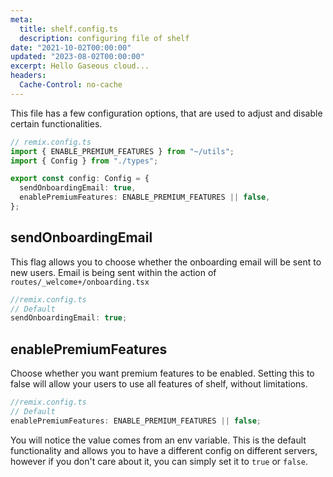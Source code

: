 ```yaml
---
meta:
  title: shelf.config.ts
  description: configuring file of shelf
date: "2021-10-02T00:00:00"
updated: "2023-08-02T00:00:00"
excerpt: Hello Gaseous cloud...
headers:
  Cache-Control: no-cache
---
```


This file has a few configuration options, that are used to adjust and disable certain functionalities.

```ts
// remix.config.ts
import { ENABLE_PREMIUM_FEATURES } from "~/utils";
import { Config } from "./types";

export const config: Config = {
  sendOnboardingEmail: true,
  enablePremiumFeatures: ENABLE_PREMIUM_FEATURES || false,
};
```

## sendOnboardingEmail

This flag allows you to choose whether the onboarding email will be sent to new users. Email is being sent within the action of `routes/_welcome+/onboarding.tsx`

```ts
//remix.config.ts
// Default
sendOnboardingEmail: true;
```

## enablePremiumFeatures

Choose whether you want premium features to be enabled. Setting this to false will allow your users to use all features of shelf, without limitations.

```ts
//remix.config.ts
// Default
enablePremiumFeatures: ENABLE_PREMIUM_FEATURES || false;
```

You will notice the value comes from an env variable. This is the default functionality and allows you to have a different config on different servers, however if you don't care about it, you can simply set it to `true` or `false`.
